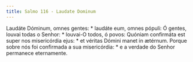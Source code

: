 ```yaml
---
title: Salmo 116 - Laudate Dominum
---
```


<div class="grid grid-cols-2 gap-5">
  <span class="text-justify">
    Laudáte Dóminum, omnes gentes: * laudáte eum, omnes pópuli:
  </span>
  <span class="text-justify">
    Ó gentes, louvai todas o Senhor: * louvai-O todos, ó povos:
  </span>
  <span class="text-justify">
    Quóniam confirmáta est super nos misericórdia ejus: * et véritas Dómini
    manet in ætérnum.
  </span>
  <span class="text-justify">
    Porque sobre nós foi confirmada a sua misericórdia: * e a verdade do Senhor
    permanece eternamente.
  </span>
</div>
